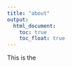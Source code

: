 ```yaml
---
title: "about"
output: 
  html_document:
    toc: true
    toc_float: true
---
```


This is the 



